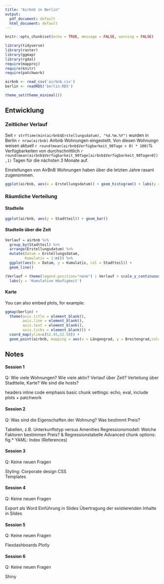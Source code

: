 ```yaml
---
title: "Airbnb in Berlin"
output:
  pdf_document: default
  html_document: default
---
```


```r
knitr::opts_chunk$set(echo = TRUE, message = FALSE, warning = FALSE)

library(tidyverse)
library(raster)
library(ggmap)
library(rgdal)
require(mapproj)
require(knitr)
require(patchwork)

airbnb <- read_csv('airbnb.csv')
berlin <- readRDS('berlin.RDS')

theme_set(theme_minimal())
```


## Entwicklung

### Zeitlicher Verlauf

Seit `r strftime(min(airbnb$Erstellungsdatum), "%d.%m.%Y")` wurden in Berlin `r nrow(airbnb)` Airbnb Wohnungen eingestellt. Von diesen Wohnungn weisen aktuell `r round(mean(airbnb$Verfügbarkeit_90Tage > 0) * 100)`% Verfügbarkeiten von durchschnittlich `r round(mean(airbnb$Verfügbarkeit_90Tage[airbnb$Verfügbarkeit_90Tage>0]),1)` Tagen für die nächsten 3 Monate auf.    

Einstellungen von AirBnB Wohnungen haben über die letzten Jahre rasant zugenommen. 

```r
ggplot(airbnb, aes(x = Erstellungsdatum)) + geom_histogram() + labs(y = "Häufigkeit")
```


### Räumliche Verteilung

#### Stadteile

```r
ggplot(airbnb, aes(y = Stadtteil)) + geom_bar()

```

#### Stadteile über die Zeit

```r
Verlauf = airbnb %>% 
  group_by(Stadtteil) %>% 
  arrange(Erstellungsdatum) %>% 
  mutate(Datum = Erstellungsdatum, 
         Kumulativ = 1:n()) %>% 
  ggplot(aes(x = Datum, y = Kumulativ, col = Stadtteil)) + 
  geom_line() 

(Verlauf + theme(legend.position="none") | Verlauf + scale_y_continuous(trans = 'log')) & 
  labs(y = 'Kumulative Häufigkeit') 

```

#### Karte

You can also embed plots, for example:

```r
ggmap(berlin) + 
  theme(axis.title = element_blank(),
        axis.line = element_blank(),
        axis.text = element_blank(),
        axis.ticks = element_blank()) +
  coord_map(ylim=c(52.45,52.58)) +
  geom_point(airbnb, mapping = aes(x = Längengrad, y = Breitengrad,col=Stadtteil),size=.1)
```

## Notes

#### Session 1

Q: Wie viele Wohnungen? Wie viele aktiv? Verlauf über Zeit? Verteilung über Stadtteile, Karte? We sind die hosts?

headers
inline code
emphasis
basic chunk settings: echo, eval, include
plots + patchwork

#### Session 2

Q: Was sind die Eigenschaften der Wohnung? Was bestimmt Preis?

Tabellen, z.B. Unterkunftstyp versus Amenities 
Regressionsmodell: Welche Faktoren bestimmen Preis? & Regressionstabelle
Advanced chunk options: fig.* 
YAML: Index
(References)

#### Session 3

Q: Keine neuen Fragen

Styling: Corporate design
CSS  
Templates


#### Session 4

Q: Keine neuen Fragen

Export als Word
Einführung in Slides
Übertragung der existierenden Inhalte in Slides

#### Session 5

Q: Keine neuen Fragen

Flexdashboards
Plotly

#### Session 6

Q: Keine neuen Fragen

Shiny





